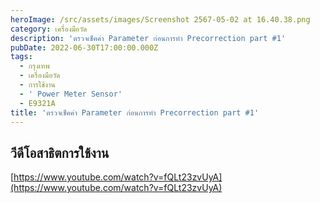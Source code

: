 ```yaml
---
heroImage: /src/assets/images/Screenshot 2567-05-02 at 16.40.38.png
category: เครื่องมือวัด
description: 'ตรวจเช็คค่า Parameter ก่อนการทำ Precorrection part #1'
pubDate: 2022-06-30T17:00:00.000Z
tags:
  - กรุงเทพ
  - เครื่องมือวัด
  - การใช้งาน
  - ' Power Meter Sensor'
  - E9321A
title: 'ตรวจเช็คค่า Parameter ก่อนการทำ Precorrection part #1'
---
```


## วีดีโอสาธิตการใช้งาน

[https://www.youtube.com/watch?v=fQLt23zvUyA](https://www.youtube.com/watch?v=fQLt23zvUyA)
